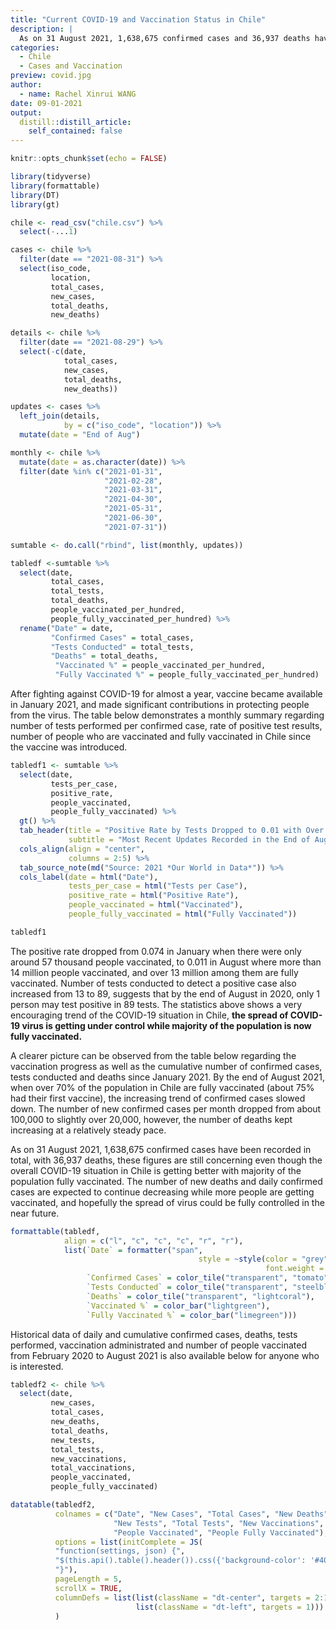 ```yaml
---
title: "Current COVID-19 and Vaccination Status in Chile"
description: |
  As on 31 August 2021, 1,638,675 confirmed cases and 36,937 deaths have been recorded, however, the good news is over 70% of the population in Chile is now fully vaccinated. Data from Our World in Data, retrieved on 1 Sep 2021.
categories:
  - Chile
  - Cases and Vaccination
preview: covid.jpg
author:
  - name: Rachel Xinrui WANG
date: 09-01-2021
output:
  distill::distill_article:
    self_contained: false
---
```


```r
knitr::opts_chunk$set(echo = FALSE)
```

```r
library(tidyverse)
library(formattable)
library(DT)
library(gt)
```

```r
chile <- read_csv("chile.csv") %>% 
  select(-...1)
```

```r
cases <- chile %>% 
  filter(date == "2021-08-31") %>% 
  select(iso_code,
         location,
         total_cases,
         new_cases,
         total_deaths,
         new_deaths)

details <- chile %>% 
  filter(date == "2021-08-29") %>% 
  select(-c(date, 
            total_cases,
            new_cases,
            total_deaths,
            new_deaths))

updates <- cases %>% 
  left_join(details,
            by = c("iso_code", "location")) %>% 
  mutate(date = "End of Aug")

monthly <- chile %>% 
  mutate(date = as.character(date)) %>% 
  filter(date %in% c("2021-01-31",
                     "2021-02-28",
                     "2021-03-31",
                     "2021-04-30",
                     "2021-05-31",
                     "2021-06-30",
                     "2021-07-31"))

sumtable <- do.call("rbind", list(monthly, updates))

tabledf <-sumtable %>% 
  select(date,
         total_cases,
         total_tests,
         total_deaths,
         people_vaccinated_per_hundred,
         people_fully_vaccinated_per_hundred) %>% 
  rename("Date" = date,
         "Confirmed Cases" = total_cases,
         "Tests Conducted" = total_tests,
         "Deaths" = total_deaths,
          "Vaccinated %" = people_vaccinated_per_hundred,
          "Fully Vaccinated %" = people_fully_vaccinated_per_hundred)

```

After fighting against COVID-19 for almost a year, vaccine became available in January 2021, and made significant contributions in protecting people from the virus. The table below demonstrates a monthly summary regarding number of tests performed per confirmed case, rate of positive test results, number of people who are vaccinated and fully vaccinated in Chile since the vaccine was introduced.

```r
tabledf1 <- sumtable %>% 
  select(date,
         tests_per_case,
         positive_rate,
         people_vaccinated,
         people_fully_vaccinated) %>% 
  gt() %>% 
  tab_header(title = "Positive Rate by Tests Dropped to 0.01 with Over 14 Million People Vaccinated",
             subtitle = "Most Recent Updates Recorded in the End of August 2021") %>% 
  cols_align(align = "center",
             columns = 2:5) %>% 
  tab_source_note(md("Source: 2021 *Our World in Data*")) %>% 
  cols_label(date = html("Date"),
             tests_per_case = html("Tests per Case"),
             positive_rate = html("Positive Rate"),
             people_vaccinated = html("Vaccinated"),
             people_fully_vaccinated = html("Fully Vaccinated"))

tabledf1 
```

The positive rate dropped from 0.074 in January when there were only around 57 thousand people vaccinated, to 0.011 in August where more than 14 million people vaccinated, and over 13 million among them are fully vaccinated. Number of tests conducted to detect a positive case also increased from 13 to 89, suggests that by the end of August in 2020, only 1 person may test positive in 89 tests. The statistics above shows a very encouraging trend of the COVID-19 situation in Chile, **the spread of COVID-19 virus is getting under control while majority of the population is now fully vaccinated.**

A clearer picture can be observed from the table below regarding the vaccination progress as well as the cumulative number of confirmed cases, tests conducted and deaths since January 2021. By the end of August 2021, when over 70% of the population in Chile are fully vaccinated (about 75% had their first vaccine), the increasing trend of confirmed cases slowed down. The number of new confirmed cases per month dropped from about 100,000 to slightly over 20,000, however, the number of deaths kept increasing at a relatively steady pace. 

As on 31 August 2021, 1,638,675 confirmed cases have been recorded in total, with 36,937 deaths, these figures are still concerning even though the overall COVID-19 situation in Chile is getting better with majority of the population fully vaccinated. The number of new deaths and daily confirmed cases are expected to continue decreasing while more people are getting vaccinated, and hopefully the spread of virus could be fully controlled in the near future.

```r
formattable(tabledf, 
            align = c("l", "c", "c", "c", "r", "r"),
            list(`Date` = formatter("span",
                                          style = ~style(color = "grey",
                                                         font.weight = "bold")),
                 `Confirmed Cases` = color_tile("transparent", "tomato"),
                 `Tests Conducted` = color_tile("transparent", "steelblue3"),
                 `Deaths` = color_tile("transparent", "lightcoral"),
                 `Vaccinated %` = color_bar("lightgreen"),
                 `Fully Vaccinated %` = color_bar("limegreen")))
```

Historical data of daily and cumulative confirmed cases, deaths, tests performed, vaccination administrated and number of people vaccinated from February 2020 to August 2021 is also available below for anyone who is interested.

```r
tabledf2 <- chile %>% 
  select(date,
         new_cases,
         total_cases,
         new_deaths,
         total_deaths,
         new_tests,
         total_tests,
         new_vaccinations,
         total_vaccinations,
         people_vaccinated,
         people_fully_vaccinated)
```

```r
datatable(tabledf2,
          colnames = c("Date", "New Cases", "Total Cases", "New Deaths", "Total Deaths",
                       "New Tests", "Total Tests", "New Vaccinations", "Total Vaccinations",
                       "People Vaccinated", "People Fully Vaccinated"),
          options = list(initComplete = JS(
          "function(settings, json) {",
          "$(this.api().table().header()).css({'background-color': '#404b5d', 'color': '#fff'});",
          "}"),
          pageLength = 5,
          scrollX = TRUE,
          columnDefs = list(list(className = "dt-center", targets = 2:11),
                            list(className = "dt-left", targets = 1)))
          )
```

